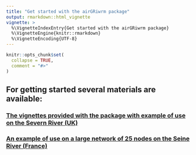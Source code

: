 ```yaml
---
title: "Get started with the airGRiwrm package"
output: rmarkdown::html_vignette
vignette: >
  %\VignetteIndexEntry{Get started with the airGRiwrm package}
  %\VignetteEngine{knitr::rmarkdown}
  %\VignetteEncoding{UTF-8}
---
```


```r
knitr::opts_chunk$set(
  collapse = TRUE,
  comment = "#>"
)
```

## For getting started several materials are available:

### [The vignettes provided with the package with example of use on the Severn River (UK)](index.html)
### [An example of use on a large network of 25 nodes on the Seine River (France)](index.html)
